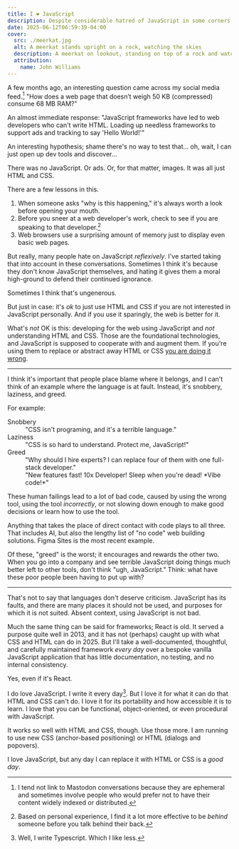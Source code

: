 ```yaml
---
title: I ❤️ JavaScript
description: Despite considerable hatred of JavaScript in some corners of the web standards community, JavaScript is still a crucial part of the platform.
date: 2025-06-12T06:59:39-04:00
cover:
  src: ./meerkat.jpg
  alt: A meerkat stands upright on a rock, watching the skies
  description: A meerkat on lookout, standing on top of a rock and watching the sky. Taken at the Greensboro Science Center in North Carolina, May 20025.
  attribution:
    name: John Williams
---
```


A few months ago, an interesting question came across my social media feed.[^1] "How does a web page that doesn’t weigh 50 KB (compressed) consume 68 MB RAM?"

An almost immediate response: "JavaScript frameworks have led to web developers who can't write HTML. Loading up needless frameworks to support ads and tracking to say 'Hello World!'"

An interesting hypothesis; shame there's no way to test that… oh, wait, I can just open up dev tools and discover…

There was no JavaScript. Or ads. Or, for that matter, images. It was all just HTML and CSS.

There are a few lessons in this.

1. When someone asks "why is this happening," it's always worth a look before opening your mouth.
2. Before you sneer at a web developer's work, check to see if you are speaking to that developer.[^2]
3. Web browsers use a surprising amount of memory just to display even basic web pages.

But really, many people hate on JavaScript _reflexively_. I've started taking that into account in these conversations. Sometimes I think it's because they don't know JavaScript themselves, and hating it gives them a moral high-ground to defend their continued ignorance.

Sometimes I think that's ungenerous.

But just in case: it's _ok_ to just use HTML and CSS if you are not interested in JavaScript personally. And if you use it sparingly, the web is better for it.

What's _not_ OK is this: developing for the web using JavaScript and _not_ understanding HTML and CSS. Those are the foundational technologies, and JavaScript is supposed to cooperate with and augment them. If you're using them to replace or abstract away HTML or CSS [you are doing it wrong](/posts/2024/07/domain-shift/).

---

I think it's important that people place blame where it belongs, and I can't think of an example where the language is at fault. Instead, it's snobbery, laziness, and greed.

For example:

<dl>
	<dt>Snobbery</dt>
	<dd>"CSS isn't programing, and it's a terrible language."</dd>
	<dt>Laziness</dt>
	<dd>"CSS is so hard to understand. Protect me, JavaScript!"</dd>
	<dt>Greed</dt>
	<dd>"Why should I hire experts? I can replace four of them with one full-stack developer."</dd>
	<dd>"New features fast! 10x Developer! Sleep when you're dead! *Vibe code!*"</dd>
</dl>

These human failings lead to a lot of bad code, caused by using the wrong tool, using the tool _incorrectly_, or not slowing down enough to make good decisions or learn how to use the tool.

Anything that takes the place of direct contact with code plays to all three. That includes AI, but also the lengthy list of "no code" web building solutions. Figma Sites is the most recent example.

Of these, "greed" is the worst; it encourages and rewards the other two. When you go into a company and see terrible JavaScript doing things much better left to other tools, don't think "ugh, JavaScript." Think: what have these poor people been having to put up with?

---

That's not to say that languages don't deserve criticism. JavaScript has its faults, and there are many places it should not be used, and purposes for which it is not suited. Absent context, using JavaScript is not bad.

Much the same thing can be said for frameworks; React is old. It served a purpose quite well in 2013, and it has not (perhaps) caught up with what CSS and HTML can do in 2025. But I'll take a well-documented, thoughtful, and carefully maintained framework _every day_ over a bespoke vanilla JavaScript application that has little documentation, no testing, and no internal consistency.

Yes, even if it's React.

I do love JavaScript. I write it every day[^3]. But I love it for what it can do that HTML and CSS can't do. I love it for its portability and how accessible it is to learn. I love that you can be functional, object-oriented, or even procedural with JavaScript.

It works so well with HTML and CSS, though. Use those more. I am running to use new CSS (anchor-based positioning) or HTML (dialogs and popovers).

I love JavaScript, but any day I can replace it with HTML or CSS is a _good day_.

[^1]: I tend not link to Mastodon conversations because they are ephemeral and sometimes involve people who would prefer not to have their content widely indexed or distributed.

[^2]: Based on personal experience, I find it a lot more effective to be _behind_ someone before you talk behind their back.

[^3]: Well, I write Typescript. Which I like less.
